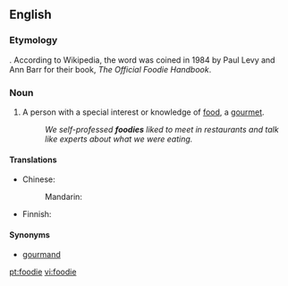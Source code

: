 ==English==

===Etymology===
{{suffix|food|ie}}. According to Wikipedia, the word was coined in 1984 by Paul Levy and Ann Barr for their book, ''The Official Foodie Handbook''.

===Noun===
{{en-noun}}
{{wikipedia}}

#{{slang}} A person with a special interest or knowledge of [[food]], a [[gourmet]].
#:''We self-professed '''foodies''' liked to meet in restaurants and talk like experts about what we were eating.''

====Translations====
{{trans-top|person with special interest in food}}
* Chinese:
*: Mandarin: {{t|cmn|美食家|tr=měishíjiā|sc=Hani}}
{{trans-mid}}
* Finnish: {{t+|fi|herkkusuu}}
{{trans-bottom}}

====Synonyms====
* {{sense|person who appreciates good food}} [[gourmand]]

[[pt:foodie]]
[[vi:foodie]]